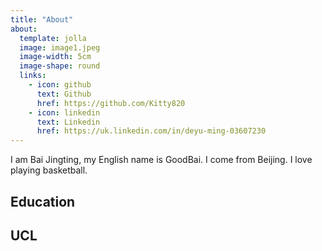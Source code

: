 ```yaml
---
title: "About"
about: 
  template: jolla
  image: image1.jpeg
  image-width: 5cm
  image-shape: round
  links:                    
    - icon: github
      text: Github
      href: https://github.com/Kitty820
    - icon: linkedin
      text: Linkedin
      href: https://uk.linkedin.com/in/deyu-ming-03607230
---
```


I am Bai Jingting, my English name is GoodBai. I come from Beijing. I love playing basketball.

## Education
UCL
---
